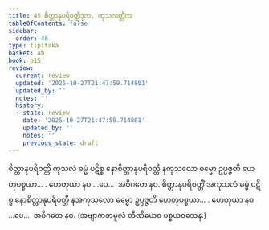 ```yaml
---
title: 45 စိတ္တာနုပရိဝတ္တိဒုက, ကုသလတ္တိက
tableOfContents: false
sidebar:
  order: 46
type: tipitaka
basket: ab
book: p15
review:
  current: review
  updated: '2025-10-27T21:47:59.714801'
  updated_by: ''
  notes: ''
  history:
  - state: review
    date: '2025-10-27T21:47:59.714801'
    updated_by: ''
    notes: ''
    previous_state: draft
---
```



<ReviewStatus review={frontmatter.review} showDetails={true} />

<HypothesisAnnotation frontmatter={frontmatter} />

<DynamicBreadcrumb />

<Division number="54" book="p15" e="ch" v="40" p="230">

<Paragraph number="156" book="p15">
စိတ္တာနုပရိဝတ္တိံ ကုသလံ ဓမ္မံ ပဋိစ္စ နောစိတ္တာနုပရိဝတ္တီ နကုသလော ဓမ္မော ဥပ္ပဇ္ဇတိ ဟေတုပစ္စယာ… . ဟေတုယာ နဝ …ပေ…  အဝိဂတေ နဝ.
</Paragraph>

<Paragraph number="157" book="p15">
စိတ္တာနုပရိဝတ္တိံ အကုသလံ ဓမ္မံ ပဋိစ္စ နောစိတ္တာနုပရိဝတ္တီ နအကုသလော ဓမ္မော ဥပ္ပဇ္ဇတိ ဟေတုပစ္စယာ… . ဟေတုယာ နဝ …ပေ…  အဝိဂတေ နဝ. (အဗျာကတမူလံ တီဏိယေဝ ပစ္စယဝသေန.)
</Paragraph>
</Division>